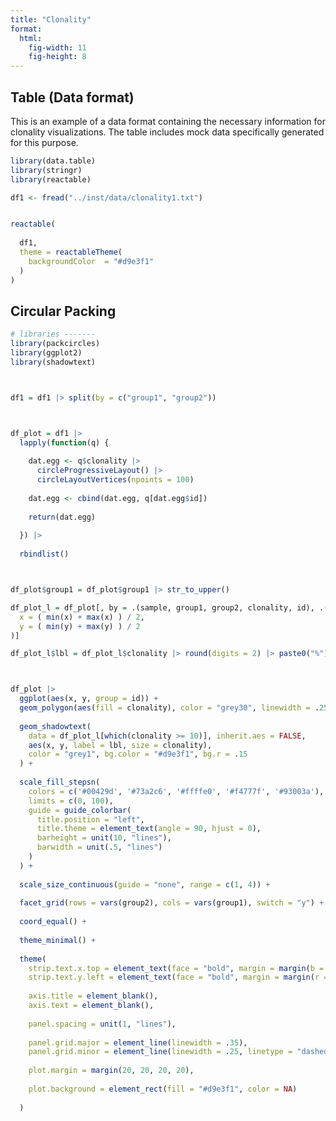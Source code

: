 ```yaml
---
title: "Clonality"
format:
  html:
    fig-width: 11
    fig-height: 8
---
```




## Table (Data format)

This is an example of a data format containing the necessary information for clonality visualizations. The table includes mock data specifically generated for this purpose.


```r

library(data.table)
library(stringr)
library(reactable)

df1 <- fread("../inst/data/clonality1.txt") 


reactable(
  
  df1, 
  theme = reactableTheme(
    backgroundColor  = "#d9e3f1"
  )
)

```

## Circular Packing


```r

# libraries -------
library(packcircles)
library(ggplot2)
library(shadowtext)



df1 = df1 |> split(by = c("group1", "group2"))



df_plot = df1 |> 
  lapply(function(q) {
    
    dat.egg <- q$clonality |> 
      circleProgressiveLayout() |> 
      circleLayoutVertices(npoints = 100)
    
    dat.egg <- cbind(dat.egg, q[dat.egg$id]) 
    
    return(dat.egg)
    
  }) |>
  
  rbindlist()



df_plot$group1 = df_plot$group1 |> str_to_upper()

df_plot_l = df_plot[, by = .(sample, group1, group2, clonality, id), .(
  x = ( min(x) + max(x) ) / 2,
  y = ( min(y) + max(y) ) / 2
)]

df_plot_l$lbl = df_plot_l$clonality |> round(digits = 2) |> paste0("%")



df_plot |>
  ggplot(aes(x, y, group = id)) +
  geom_polygon(aes(fill = clonality), color = "grey30", linewidth = .25) +
  
  geom_shadowtext(
    data = df_plot_l[which(clonality >= 10)], inherit.aes = FALSE,
    aes(x, y, label = lbl, size = clonality),  
    color = "grey1", bg.color = "#d9e3f1", bg.r = .15
  ) +
  
  scale_fill_stepsn(
    colors = c('#00429d', '#73a2c6', '#ffffe0', '#f4777f', '#93003a'),
    limits = c(0, 100),
    guide = guide_colorbar(
      title.position = "left",
      title.theme = element_text(angle = 90, hjust = 0),
      barheight = unit(10, "lines"),
      barwidth = unit(.5, "lines")
    )
  ) +
  
  scale_size_continuous(guide = "none", range = c(1, 4)) +
  
  facet_grid(rows = vars(group2), cols = vars(group1), switch = "y") +
  
  coord_equal() +
  
  theme_minimal() +
  
  theme(
    strip.text.x.top = element_text(face = "bold", margin = margin(b = 10)),
    strip.text.y.left = element_text(face = "bold", margin = margin(r = 10)),
    
    axis.title = element_blank(),
    axis.text = element_blank(),
    
    panel.spacing = unit(1, "lines"),
    
    panel.grid.major = element_line(linewidth = .35),
    panel.grid.minor = element_line(linewidth = .25, linetype = "dashed"),
    
    plot.margin = margin(20, 20, 20, 20),
    
    plot.background = element_rect(fill = "#d9e3f1", color = NA)
    
  )
```
